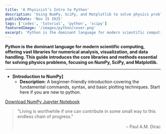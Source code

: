 ```yaml
---
title: 'A Physicist’s Intro to Python'
description: 'Using NumPy, SciPy, and Matplotlib to solve physics problems.'
publishDate: 'Nov 15 2025'
tags: ['codes', 'tutorial', 'python', 'scipy']
featuredImage: '/images/python/cover.png'
excerpt: 'Python is the dominant language for modern scientific computing. This guide introduces the core libraries and methods essential for solving physics problems, focusing on NumPy, SciPy, and Matplotlib.'
---
```


**Python is the dominant language for modern scientific computing, offering vast libraries for numerical analysis, visualization, and data handling. This guide introduces the core libraries and methods essential for solving physics problems, focusing on NumPy, SciPy, and Matplotlib.**


---
* **[Introduction to NumPy]**
  * **Description:** A beginner-friendly introduction covering the fundamental commands, syntax, and basic plotting techniques. Start here if you are new to python.

<a href="/images/python/Numpy.ipynb" class="button" target="_blank" rel="noopener noreferrer">
  Download NumPy Jupyter Notebook
</a>
 
<blockquote>
  "Living is worthwhile if one can contribute in some small way to this endless chain of progress."
  <p style="text-align: right; font-style: normal; margin-top: 1rem;">– Paul A.M. Dirac</p>
</blockquote>